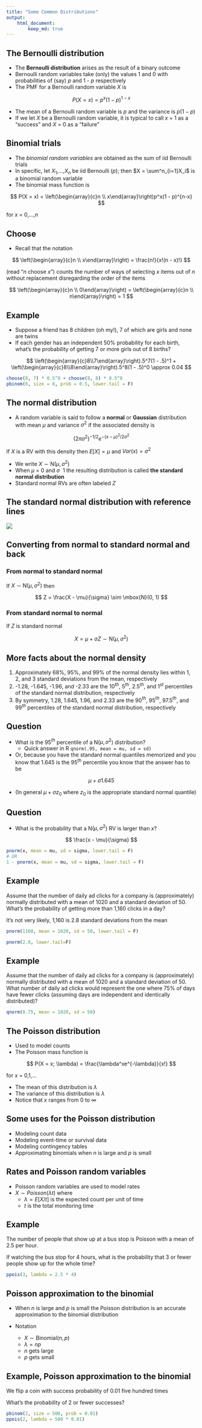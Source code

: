 ```yaml
---
title: "Some Common Distributions"
output: 
    html_document:
        keep_md: true
---
```


## The Bernoulli distribution

- The **Bernoulli distribution** arises as the result of a binary outcome
- Bernoulli random variables take (only) the values 1 and 0 with probabilities of (say) $p$ and 1 - $p$ respectively
- The PMF for a Bernoulli random variable $X$ is

$$
P(X = x) = p^x(1 - p)^{1 - x}
$$

- The mean of a Bernoulli random variable is $p$ and the variance is $p(1 - p)$
- If we let $X$ be a Bernoulli random variable, it is typical to call $x$ = 1 as a "success" and $X$ = 0 as a "failure"

## Binomial trials

- The _binomial random variables_ are obtained as the sum of iid Bernoulli trials
- In specific, let $X_1$,...,$X_n$ be iid Bernoulli ($p$); then $X = \sum^n_{i=1}X_i$ is a binomial random variable
- The binomial mass function is

$$
P(X = x) = \left(\begin{array}{c}n \\ x\end{array}\right)p^x(1 - p)^{n-x}
$$

for $x$ = 0,...,$n$

## Choose

- Recall that the notation

$$
\left(\begin{array}{c}n \\ x\end{array}\right) = \frac{n!}{x!(n - x)!}
$$

(read "$n$ choose $x$") counts the number of ways of selecting $x$ items out of $n$ without replacement disregarding the order of the items

$$
\left(\begin{array}{c}n \\ 0\end{array}\right) = \left(\begin{array}{c}n \\ n\end{array}\right) = 1
$$

## Example

- Suppose a friend has 8 children (oh my!), 7 of which are girls and none are twins
- If each gender has an independent 50% probability for each birth, what's the probability of getting 7 or more girls out of 8 births?

$$
\left(\begin{array}{c}8\\7\end{array}\right).5^7(1 - .5)^1 +
\left(\begin{array}{c}8\\8\end{array}\right).5^8(1 - .5)^0 \approx 0.04
$$

```r
choose(8, 7) * 0.5^8 + choose(8, 8) * 0.5^8
pbinom(6, size = 8, prob = 0.5, lower.tail = F)
```

## The normal distribution

- A random variable is said to follow a **normal** or **Gaussian** distribution with mean $\mu$ and variance $\sigma^2$ if the associated density is

$$
(2\pi\sigma^2)^{-1/2}e^{-(x-\mu)^2/2\sigma^2}
$$

If $X$ is a RV with this density then $E[X] = \mu$ and $Var(x) = \sigma^2$

- We write $X\sim \mbox{N}(\mu, \sigma^2)$
- When $\mu$ = 0 and $\sigma$ \ 1 the resulting distribution is called **the standard normal distribution**
- Standard normal RVs are often labeled $Z$

## The standard normal distribution with reference lines

![](unnamed-chunk-2 (2).png)

## Converting from normal to standard normal and back

### From normal to standard normal
If $X \sim \mbox{N}(\mu, \sigma^2)$ then

$$
Z = \frac{X - \mu}{\sigma} \sim \mbox{N}(0, 1)
$$

### From standard normal to normal
If $Z$ is standard normal

$$
X = \mu + \sigma Z \sim \mbox{N}(\mu, \sigma^2)
$$

## More facts about the normal density

1. Approximately 68%, 95%, and 99% of the normal density lies within 1, 2, and 3 standard deviations from the mean, respectively
2. -1.28, -1.645, -1.96, and -2.33 are the 10$^{th}$, 5$^{th}$, 2.5$^{th}$, and 1$^{st}$ percentiles of the standard normal distribution, respectively
3. By symmetry, 1.28, 1.645, 1.96, and 2.33 are the 90$^{th}$, 95$^{th}$, 97.5$^{th}$, and 99$^{th}$ percentiles of the standard normal distribution, respectively

## Question

- What is the 95$^{th}$ percentile of a N($\mu, \sigma^2$) distribution?
    - Quick answer in R `qnorm(.95, mean = mu, sd = sd)`
- Or, because you have the standard normal quantiles memorized and you know that 1.645 is the 95$^{th}$ percentile you know that the answer has to be

$$
\mu + \sigma 1.645
$$

- (In general $\mu + \sigma z_0$ where $z_0$ is the appropriate standard normal quantile)

## Question

- What is the probability that a N($\mu, \sigma^2$) RV is larger than $x$?

$$
\frac{x - \mu}{\sigma}
$$

```r
pnorm(x, mean = mu, sd = sigma, lower.tail = F)
# OR
1 - pnorm(x, mean = mu, sd = sigma, lower.tail = F)
```

## Example

Assume that the number of daily ad clicks for a company is (approximately) normally distributed with a mean of 1020 and a standard deviation of 50. What's the probability of getting more than 1,160 clicks in a day?

It's not very likely, 1,160 is 2.8 standard deviations from the mean

```r
pnorm(1160, mean = 1020, sd = 50, lower.tail = F)

pnorm(2.8, lower.tail=F)
```

## Example

Assume that the number of daily ad clicks for a company is (approximately) normally distributed with a mean of 1020 and a standard deviation of 50. What number of daily ad clicks would represent the one where 75% of days have fewer clicks (assuming days are independent and identically distributed)?

```r
qnorm(0.75, mean = 1020, sd = 50)
```

## The Poisson distribution

- Used to model counts
- The Poisson mass function is

$$
P(X = x; \lambda) = \frac{\lambda^xe^{-\lambda}}{x!}
$$

for $x$ = 0,1,...

- The mean of this distribution is $\lambda$
- The variance of this distribution is $\lambda$
- Notice that $x$ ranges from 0 to $\infty$

## Some uses for the Poisson distribution

- Modeling count data
- Modeling event-time or survival data
- Modeling contingency tables
- Approximating binomials when $n$ is large and $p$ is small

## Rates and Poisson random variables

- Poisson random variables are used to model rates
- $X \sim Poisson(\lambda t)$ where
    - $\lambda = E[X/t]$ is the expected count per unit of time
    - $t$ is the total monitoring time
    
## Example

The number of people that show up at a bus stop is Poisson with a mean of 2.5 per hour.

If watching the bus stop for 4 hours, what is the probability that 3 or fewer people show up for the whole time?

```r
ppois(3, lambda = 2.5 * 4)
```

## Poisson approximation to the binomial

- When $n$ is large and $p$ is small the Poisson distribution is an accurate approximation to the binomial distribution

- Notation
    - $X \sim \mbox{Binomial}(n,p)$
    - $\lambda = np$
    - $n$ gets large
    - $p$ gets small
    
## Example, Poisson approximation to the binomial

We flip a coin with success probability of 0.01 five hundred times

What's the probability of 2 or fewer successes?

```r
pbinom(2, size = 500, prob = 0.01)
ppois(2, lambda = 500 * 0.01)
```